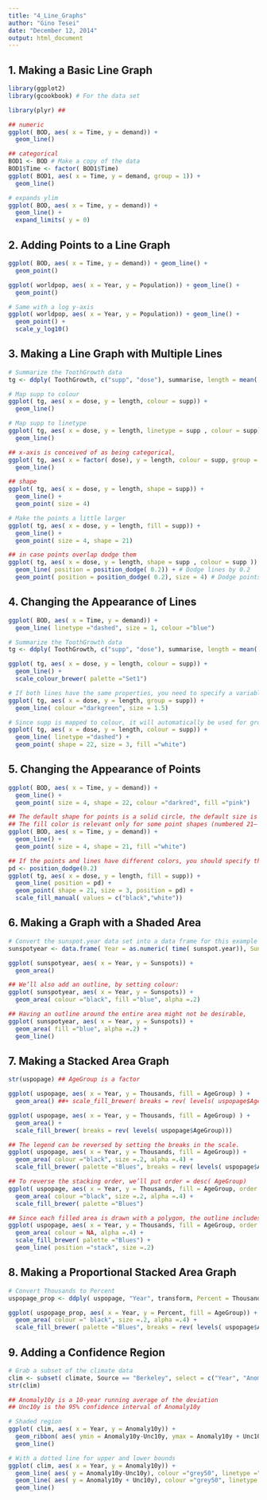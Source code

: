 ```yaml
---
title: "4_Line_Graphs"
author: "Gino Tesei"
date: "December 12, 2014"
output: html_document
---
```


## 1. Making a Basic Line Graph
```r
library(ggplot2)
library(gcookbook) # For the data set 

library(plyr) ##

## numeric 
ggplot( BOD, aes( x = Time, y = demand)) + 
  geom_line()

## categorical 
BOD1 <- BOD # Make a copy of the data 
BOD1$Time <- factor( BOD1$Time) 
ggplot( BOD1, aes( x = Time, y = demand, group = 1)) + 
  geom_line()

# expands ylim  
ggplot( BOD, aes( x = Time, y = demand)) + 
  geom_line() + 
  expand_limits( y = 0)
```

## 2. Adding Points to a Line Graph
```r
ggplot( BOD, aes( x = Time, y = demand)) + geom_line() + 
  geom_point()

ggplot( worldpop, aes( x = Year, y = Population)) + geom_line() + 
  geom_point() 

# Same with a log y-axis 
ggplot( worldpop, aes( x = Year, y = Population)) + geom_line() + 
  geom_point() + 
  scale_y_log10()
```

## 3. Making a Line Graph with Multiple Lines
```r
# Summarize the ToothGrowth data 
tg <- ddply( ToothGrowth, c("supp", "dose"), summarise, length = mean( len)) 

# Map supp to colour 
ggplot( tg, aes( x = dose, y = length, colour = supp)) + 
  geom_line() 

# Map supp to linetype
ggplot( tg, aes( x = dose, y = length, linetype = supp , colour = supp)) + 
  geom_line()

## x-axis is conceived of as being categorical,
ggplot( tg, aes( x = factor( dose), y = length, colour = supp, group = supp)) + 
  geom_line()

## shape 
ggplot( tg, aes( x = dose, y = length, shape = supp)) + 
  geom_line() + 
  geom_point( size = 4) 

# Make the points a little larger 
ggplot( tg, aes( x = dose, y = length, fill = supp)) + 
  geom_line() + 
  geom_point( size = 4, shape = 21) 

## in case points overlap dodge them 
ggplot( tg, aes( x = dose, y = length, shape = supp , colour = supp )) + ## linetype = supp)) + 
  geom_line( position = position_dodge( 0.2)) + # Dodge lines by 0.2 
  geom_point( position = position_dodge( 0.2), size = 4) # Dodge points by 0.2 
```

## 4. Changing the Appearance of Lines
```r
ggplot( BOD, aes( x = Time, y = demand)) + 
  geom_line( linetype ="dashed", size = 1, colour ="blue")

# Summarize the ToothGrowth data 
tg <- ddply( ToothGrowth, c("supp", "dose"), summarise, length = mean( len)) 

ggplot( tg, aes( x = dose, y = length, colour = supp)) + 
  geom_line() + 
  scale_colour_brewer( palette ="Set1")

# If both lines have the same properties, you need to specify a variable to # use for grouping 
ggplot( tg, aes( x = dose, y = length, group = supp)) + 
  geom_line( colour ="darkgreen", size = 1.5) 

# Since supp is mapped to colour, it will automatically be used for grouping 
ggplot( tg, aes( x = dose, y = length, colour = supp)) + 
  geom_line( linetype ="dashed") + 
  geom_point( shape = 22, size = 3, fill ="white")

```

## 5. Changing the Appearance of Points
```r
ggplot( BOD, aes( x = Time, y = demand)) + 
  geom_line() + 
  geom_point( size = 4, shape = 22, colour ="darkred", fill ="pink")

## The default shape for points is a solid circle, the default size is 2, and the default colour is "black". 
## The fill color is relevant only for some point shapes (numbered 21– 25), which have separate outline and fill colors 
ggplot( BOD, aes( x = Time, y = demand)) + 
  geom_line() + 
  geom_point( size = 4, shape = 21, fill ="white")

## If the points and lines have different colors, you should specify the points after the lines
pd <- position_dodge(0.2) 
ggplot( tg, aes( x = dose, y = length, fill = supp)) + 
  geom_line( position = pd) + 
  geom_point( shape = 21, size = 3, position = pd) + 
  scale_fill_manual( values = c("black","white"))

```

## 6. Making a Graph with a Shaded Area
```r
# Convert the sunspot.year data set into a data frame for this example 
sunspotyear <- data.frame( Year = as.numeric( time( sunspot.year)), Sunspots = as.numeric( sunspot.year) ) 

ggplot( sunspotyear, aes( x = Year, y = Sunspots)) + 
  geom_area()

## We’ll also add an outline, by setting colour:
ggplot( sunspotyear, aes( x = Year, y = Sunspots)) + 
  geom_area( colour ="black", fill ="blue", alpha =.2)

## Having an outline around the entire area might not be desirable,
ggplot( sunspotyear, aes( x = Year, y = Sunspots)) + 
  geom_area( fill ="blue", alpha =.2) + 
  geom_line()
```

## 7. Making a Stacked Area Graph
```r
str(uspopage) ## AgeGroup is a factor 

ggplot( uspopage, aes( x = Year, y = Thousands, fill = AgeGroup) ) + 
  geom_area() ##+ scale_fill_brewer( breaks = rev( levels( uspopage$AgeGroup)))

ggplot( uspopage, aes( x = Year, y = Thousands, fill = AgeGroup) ) + 
  geom_area() + 
  scale_fill_brewer( breaks = rev( levels( uspopage$AgeGroup)))

## The legend can be reversed by setting the breaks in the scale.
ggplot( uspopage, aes( x = Year, y = Thousands, fill = AgeGroup)) + 
  geom_area( colour ="black", size =.2, alpha =.4) + 
  scale_fill_brewer( palette ="Blues", breaks = rev( levels( uspopage$AgeGroup)))

## To reverse the stacking order, we’ll put order = desc( AgeGroup)
ggplot( uspopage, aes( x = Year, y = Thousands, fill = AgeGroup, order = desc( AgeGroup))) + 
  geom_area( colour ="black", size =.2, alpha =.4) + 
  scale_fill_brewer( palette ="Blues")

## Since each filled area is drawn with a polygon, the outline includes the left and right sides. This might be distracting or misleading. To get rid of it
ggplot( uspopage, aes( x = Year, y = Thousands, fill = AgeGroup, order = desc( AgeGroup))) + 
  geom_area( colour = NA, alpha =.4) + 
  scale_fill_brewer( palette ="Blues") + 
  geom_line( position ="stack", size =.2)

```

## 8. Making a Proportional Stacked Area Graph
```r
# Convert Thousands to Percent 
uspopage_prop <- ddply( uspopage, "Year", transform, Percent = Thousands / sum( Thousands) * 100)

ggplot( uspopage_prop, aes( x = Year, y = Percent, fill = AgeGroup)) + 
  geom_area( colour =" black", size =.2, alpha =.4) +
  scale_fill_brewer( palette ="Blues", breaks = rev( levels( uspopage$AgeGroup)))
```

## 9. Adding a Confidence Region
```r
# Grab a subset of the climate data 
clim <- subset( climate, Source == "Berkeley", select = c("Year", "Anomaly10y", "Unc10y")) 
str(clim) 

## Anomaly10y is a 10-year running average of the deviation 
## Unc10y is the 95% confidence interval of Anomaly10y

# Shaded region 
ggplot( clim, aes( x = Year, y = Anomaly10y)) + 
  geom_ribbon( aes( ymin = Anomaly10y-Unc10y, ymax = Anomaly10y + Unc10y), alpha = 0.2) + 
  geom_line()

# With a dotted line for upper and lower bounds 
ggplot( clim, aes( x = Year, y = Anomaly10y)) + 
  geom_line( aes( y = Anomaly10y-Unc10y), colour ="grey50", linetype ="dotted") + 
  geom_line( aes( y = Anomaly10y + Unc10y), colour ="grey50", linetype ="dotted") + 
  geom_line()

```